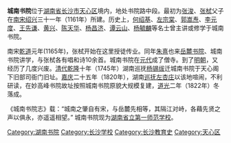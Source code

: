 '''城南书院'''位于[[湖南省|湖南省]][[长沙市|长沙市]][[天心区|天心区]]境内，地处书院路中段。最初为[[张浚|张浚]]、[[张栻|张栻]]父子在[[南宋|南宋]][[绍兴_(年号)|绍兴]]三十一年（1161年）所建。历史上，[[何绍基|何绍基]]、[[左宗棠|左宗棠]]、[[郭嵩焘|郭嵩焘]]、[[李元度|李元度]]、[[王先谦|王先谦]]、[[黄兴|黄兴]]、[[陈天华|陈天华]]、[[杨昌济|杨昌济]]、[[谭云山|谭云山]]、[[杨毓麟|杨毓麟]]等名士曾主讲或修学于城南书院。

南宋[[乾道_(南宋)|乾道]]元年(1165年)，张栻开始在这里授徒传业。同年[[朱熹|朱熹]]也来[[岳麓书院|岳麓书院]]、城南书院讲学，与张栻各有唱和诗10余首。城南书院在[[元代|元代]]成了僧寺。到了[[明朝|明朝]]，又经历了几度兴废。[[清代|清代]][[乾隆|乾隆]]十年（1745年）湖南巡抚[[杨锡绂|杨锡绂]]迁城南书院于天心阁下旧部司衙门旧址。[[嘉庆|嘉庆]]二十五年（1820年），湖南[[巡抚|巡抚]][[左杏庄|左杏庄]]以该地喧闹，不利研读，在妙高峰书院故址按照城南书院原貌大规模复建，[[道光|道光]]二年（1822年）冬落成。

《城南书院志》载：“城南之肇自有宋，与岳麓先相等，其隔江对峙，各藉先贤之声以俱永，亦遥遥相望。” 城南书院现为[[湖南省立第一师范学校|湖南省立第一师范学校]]。

{{长沙文物}}
[[Category:湖南书院|Category:湖南书院]]
[[Category:长沙学校|Category:长沙学校]]
[[Category:长沙教育史|Category:长沙教育史]]
[[Category:天心区|Category:天心区]]